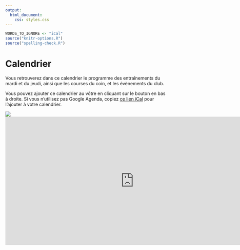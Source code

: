 ```yaml
---
output:
  html_document:
    css: styles.css
---
```


```r
WORDS_TO_IGNORE <- "iCal"
source("knitr-options.R")
source("spelling-check.R")
```

# Calendrier {-}

Vous retrouverez dans ce calendrier le programme des entraînements du mardi et du jeudi, ainsi que les courses du coin, et les évènements du club.

Vous pouvez ajouter ce calendrier au vôtre en cliquant sur le bouton en bas à droite.
Si vous n'utilisez pas Google Agenda, copiez [ce lien iCal](https://calendar.google.com/calendar/ical/6c500f8477e391525c62ee82fe0416a3caa043fd8c17eb20da1beebb48f21dbe%40group.calendar.google.com/public/basic.ics) pour l'ajouter à votre calendrier.

<!-- http://stackoverflow.com/questions/11122249/scale-iframe-css-width-100-like-an-image -->
<div class="h_iframe">
<!-- a transparent image is preferable -->
<img class="ratio" src="http://placehold.it/16x12"/>
<iframe src="https://calendar.google.com/calendar/embed?src=6c500f8477e391525c62ee82fe0416a3caa043fd8c17eb20da1beebb48f21dbe%40group.calendar.google.com&ctz=Europe%2FParis" style="border: 0" width="800" height="400" frameborder="0" scrolling="no"></iframe>
</div>
